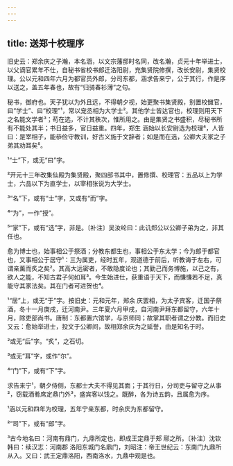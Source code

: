 ```yaml
---
---
---
```

title: 送郑十校理序
---







旧史云：郑余庆之子瀚，本名涵，以文宗藩邸时名同，改名瀚，贞元十年举进士，以父谪官累年不仕，自秘书省校书郎迁洛阳尉，充集贤院修撰，改长安尉，集贤校理。公以元和四年六月为都官员外郎，分司东都，涵求告来宁，公于其行，作是序以送之，盖五年春也，故有“归骑春衫薄”之句。

秘书，御府也。天子犹以为外且远，不得朝夕视，始更聚书集贤殿，别置校雠官，曰“学士”、曰“校理”¹，常以宠丞相为大学士²。其他学士皆达官也，校理则用天下之名能文学者³；苟在选，不计其秩次，惟所用之。由是集贤之书盛积，尽秘书所有不能处其半；书日益多，官日益重。四年，郑生 涵始以长安尉选为校理⁴，人皆曰：是宰相子，能恭俭守教训，好古义施于文辞者；如是而在选，公卿大夫家之子弟其劝耳矣⁵。

¹“士”下，或无“曰”字。

²开元十三年改集仙殿为集贤殿，聚四部书其中，置修撰、校理官：五品以上为学士，六品以下为直学士，以宰相张说为大学士。

³“名”下，或有“士”字，又或有“而”字。

⁴“为”，一作“授”。

⁵“家”下，或有“选”字，非是。〔补注〕吴汝纶曰：此讥郑公以公卿子弟为之，非其任也。

愈为博士也，始事相公于祭酒；分教东都生也，事相公于东太学；今为郎于都官也，又事相公于居守¹：三为属吏，经时五年，观道德于前后，听教诲于左右，可谓亲薰而炙之矣²。其高大远密者，不敢隐度论也；其勤己而务博施，以己之有，欲人之能，不知古君子何如耳³。今生始进仕，获重语于天下，而慊慊若不足，真能守其家法矣。其在门者可进贺也⁴。

¹“居”上，或无“于”字。按旧史：元和元年，郑余 庆罢相，为太子宾客，迁国子祭酒，冬十一月庚戌，迁河南尹。三年夏六月甲戌，自河南尹拜东都留守，六年十月，除吏部尚书。唐制：东都置六馆学，与京师同；故掌其职者谓之分教。而旧史又云：愈始举进士，投文于公卿间，故相郑余庆为之延誉，由是知名于时。

²或无“后”字。“炙”，之石切。

³或无“耳”字，或作“尔”。

⁴“门”下，或有“下”字。

求告来宁¹，朝夕侍侧，东都士大夫不得见其面；于其行日，分司吏与留守之从事²，窃载酒肴席定鼎门外³，盛宾客以饯之。既醉，各为诗五韵，且属愈为序。

¹涵以元和四年为校理，五年宁亲东都，时余庆为东都留守。

²“司”下，或有“郎”字。

³古今地名曰：河南有鼎门，九鼎所定也，即成王定鼎于郏 鄏之所。〔补注〕沈钦韩曰：续汉志：河南郡 洛阳东城门名鼎门，刘昭注：帝王世纪云：东南门九鼎所从入。又曰：武王定鼎洛阳，西南洛水，九鼎中观是也。